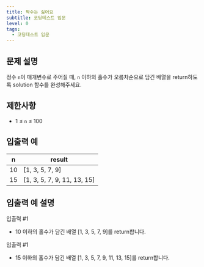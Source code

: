 ```yaml
---
title: 짝수는 싫어요
subtitle: 코딩테스트 입문
level: 0
tags:
  - 코딩테스트 입문
---
```


## 문제 설명

정수 `n`이 매개변수로 주어질 때, `n` 이하의 홀수가 오름차순으로 담긴 배열을 return하도록 solution 함수를 완성해주세요.

## 제한사항

- 1 ≤ `n` ≤ 100

## 입출력 예

| n   | result                        |
| --- | ----------------------------- |
| 10  | \[1, 3, 5, 7, 9\]             |
| 15  | \[1, 3, 5, 7, 9, 11, 13, 15\] |

## 입출력 예 설명

입출력 #1

- 10 이하의 홀수가 담긴 배열 \[1, 3, 5, 7, 9\]를 return합니다.

입출력 #1

- 15 이하의 홀수가 담긴 배열 \[1, 3, 5, 7, 9, 11, 13, 15\]를 return합니다.
